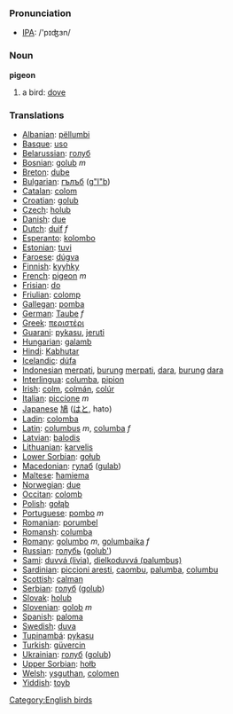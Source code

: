 === Pronunciation ===
*[[w:IPA|IPA]]: /'pɪʤɜn/

=== Noun ===

'''pigeon'''

# a bird: [[dove]]

=== Translations ===

*[[Albanian]]: [[pëllumbi]]
*[[Basque]]: [[uso]]
*[[Belarussian]]: [[голуб]]
*[[Bosnian]]: [[golub]] ''m''
*[[Breton]]: [[dube]]
*[[Bulgarian]]: [[гълъб]] ([[g"l"b]])
*[[Catalan]]: [[colom]]
*[[Croatian]]: [[golub]]
*[[Czech]]: [[holub]]
*[[Danish]]: [[due]]
*[[Dutch]]: [[duif]] ''f''
*[[Esperanto]]: [[kolombo]]
*[[Estonian]]: [[tuvi]]
*[[Faroese]]: [[dúgva]]
*[[Finnish]]: [[kyyhky]]
*[[French]]: [[pigeon]] ''m''
*[[Frisian]]: [[do]]
*[[Friulian]]: [[colomp]]
*[[Gallegan]]: [[pomba]]
*[[German]]: [[Taube]] ''f''
*[[Greek]]: [[περιστέρι]] '' ''
*[[Guarani]]: [[pykasu]], [[jeruti]]
*[[Hungarian]]: [[galamb]]
*[[Hindi]]: [[Kabhutar]]
*[[Icelandic]]: [[dúfa]]
*[[Indonesian]] [[merpati]], [[burung]] [[merpati]], [[dara]], [[burung]] [[dara]]
*[[Interlingua]]: [[columba]], [[pipion]]
*[[Irish]]: [[colm]], [[colmán]], [[colúr]]
*[[Italian]]: [[piccione]] ''m''
*[[Japanese]] [[鳩]] ([[はと]], hato)
*[[Ladin]]: [[colomba]]
*[[Latin]]: [[columbus ]] ''m'', [[columba]] ''f''
*[[Latvian]]: [[balodis]]
*[[Lithuanian]]: [[karvelis]]
*[[Lower Sorbian]]: [[gołub]]
*[[Macedonian]]: [[гулаб]] ([[gulab]])
*[[Maltese]]: [[ħamiema]]
*[[Norwegian]]: [[due]]
*[[Occitan]]: [[colomb]]
*[[Polish]]: [[gołąb]] '' ''
*[[Portuguese]]: [[pombo]] ''m''
*[[Romanian]]: [[porumbel]]
*[[Romansh]]: [[columba]]
*[[Romany]]: [[golumbo]] ''m'', [[golumbaika]] ''f''
*[[Russian]]: [[голубь]] ([[golub']]) '' ''
*[[Sami]]: [[duvvá (livia)]], [[dielkoduvvá (palumbus)]]
*[[Sardinian]]: [[piccioni aresti]], [[caombu]], [[palumba]], [[columbu]]
*[[Scottish]]: [[calman]]
*[[Serbian]]: [[голуб]] ([[golub]])
*[[Slovak]]: [[holub]]
*[[Slovenian]]: [[golob]] ''m''
*[[Spanish]]: [[paloma]] '' ''
*[[Swedish]]: [[duva]]
*[[Tupinambá]]: [[pykasu]]
*[[Turkish]]: [[güvercin]]
*[[Ukrainian]]: [[голуб]] ([[golub]])
*[[Upper Sorbian]]: [[hołb]]
*[[Welsh]]: [[ysguthan]], [[colomen]]
*[[Yiddish]]: [[toyb]]

[[Category:English birds]]